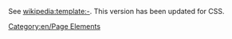 <div style="clear:both"></div>
<noinclude>
See [http://en.wikipedia.org/wiki/Template:- wikipedia:template:-].  This version has been updated for CSS.
[[Category:en/Page Elements]]</noinclude>